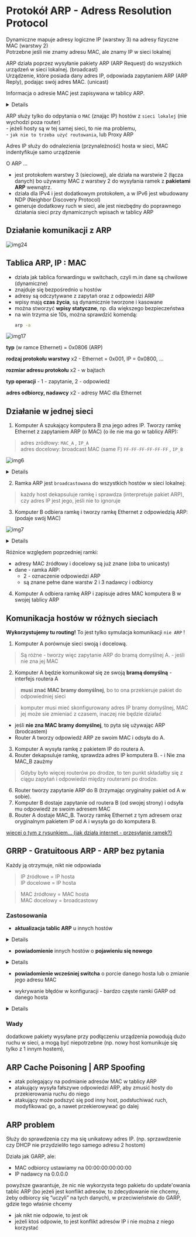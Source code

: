 
# Protokół ARP - Adress Resolution Protocol

<Callout type="info">

Dynamiczne mapuje adresy logiczne IP (warstwy 3) na adresy fizyczne MAC (warstwy 2) <br/>
Potrzebne jeśli nie znamy adresu MAC, ale znamy IP w sieci lokalnej

</Callout>

<Callout type="success">
  ARP działa poprzez wysyłanie pakiety ARP (ARP Request) do wszystkich urządzeń w sieci lokalnej. (broadcast) <br />
  Urządzenie, które posiada dany adres IP, odpowiada zapytaniem ARP (ARP Reply), podając swój adres MAC. (unicast)<br />

Informacja o adresie MAC jest zapisywana w tablicy ARP.

</Callout>
<Details summary="pakiet czy ramka ARP ?">

`Ramka ARP` odnosi się do jednostki danych, która jest przesyłana przez sieć i zawiera nagłówek Ethernet oraz ładunek ARP. W przypadku Ethernetu, ramka ARP ma typ EtherType ustawiony na 0x0806, co identyfikuje ją jako ramkę ARP.

`Pakiet ARP` to termin, który może być używany do opisania samego ładunku ARP (czyli zapytania lub odpowiedzi), ale w kontekście sieciowym bardziej poprawne jest mówienie o ramkach.

</Details>

<Callout type='error' emoji='❗'>

ARP służy tylko do odpytania o `MAC` (znając IP) hostów z `sieci lokalej` (nie wychodzi poza router) <br/>
\- jeżeli hosty są w tej samej sieci, to nie ma problemu, <br/>
\- `jak nie to trzeba użyć routowania`, lub Proxy ARP

</Callout>

Adres IP służy do odnalezienia (przynależność) hosta w sieci, MAC indentyfikuje samo urządzenie

O ARP ...

- jest protokołem warstwy 3 (sieciowej), ale działa na warstwie 2 (łącza danych) bo używamy MAC z warstwy 2 do wysyłania ramek z **pakietami ARP** wewnątrz. <br />
- działa dla IPv4 i jest dodatkowym protokołem, a w IPv6 jest wbudowany NDP (Neighbor Discovery Protocol)
- generuje dodatkowy ruch w sieci, ale jest niezbędny do poprawnego działania sieci przy dynamicznych wpisach w tablicy ARP

## Działanie komunikacji z ARP

![img24](/lab5/img/img24.webp)

## Tablica ARP, IP : MAC

- działa jak tablica forwardingu w switchach, czyli m.in dane są chwilowe (dynamiczne)
- znajduje się bezpośrednio u hostów
- adresy są odczytywane z zapytań oraz z odpowiedzi ARP
- wpisy mają **czas życia**, są dynamicznie tworzone i kasowane
- można stworzyć **wpisy statyczne**, np. dla większego bezpieczeństwa
- na win trzyma sie 10s, można sprawdzić komendą:
  ```bash
  arp -a
  ```

![img17](/lab5/img/img17.webp)

**typ** (w ramce Ethernet) = 0x0806 (ARP)

**rodzaj protokołu warstwy** x2 - Ethernet = 0x001, IP = 0x0800, ...

**rozmiar adresu protokołu** x2 - w bajtach

**typ operacji** - 1 - zapytanie, 2 - odpowiedź

**adres odbiorcy, nadawcy** x2 - adresy MAC dla Ethernet

## Działanie w jednej sieci

1. Komputer A szukający komputera B zna jego adres IP. Tworzy ramkę Ethernet z zapytaniem ARP (o MAC) (o ile nie ma go w tablicy ARP):

> adres zródłowy: `MAC_A` , `IP_A` <br/>
> adres docelowy: broadcast MAC (same F) `FF-FF-FF-FF-FF-FF` , `IP_B`

![img6](/lab2/img/img6.webp)

<Details summary="budowa ramki ARP">

![img18](/lab5/img/img18.webp)

</Details>

2. Ramka ARP jest `broadcastowana` do wszystkich hostów w sieci lokalnej:

> każdy host dekapsuluje ramkę i sprawdza (interpretuje pakiet ARP), czy adres IP jest jego, jeśli nie to ignoruje

3. Komputer B odbiera ramkę i tworzy ramkę Ethernet z odpowiedzią ARP: (podaje swój MAC)

![img7](/lab2/img/img7.webp)

<Details summary="budowa ramki ARP">

![img18](/lab5/img/img19.webp)

</Details>

Różnice względem poprzedniej ramki:

- adresy MAC źródłowy i docelowy są już znane (oba to unicasty)
- dane - ramka ARP:
  - 2 - oznaczenie odpowiedzi ARP
  - są znane pełne dane warstw 2 i 3 nadawcy i odbiorcy

4. Komputer A odbiera ramkę ARP i zapisuje adres MAC komputera B w swojej tablicy ARP

## Komunikacja hostów w różnych sieciach

<Callout type='warning'>

**Wykorzystujemy tu routing!** To jest tylko symulacja komunikacji `nie ARP` !

</Callout>

1. Komputer A porównuje sieci swoją i docelową.

> Są różne - tworzy więc zapytanie ARP do bramą domyślnej A. - jeśli nie zna jej MAC

2. Komputer A będzie komunikował się ze swoją **bramą domyślną** - interfejs routera A

> **musi znać MAC bramy domyślnej**, bo to ona przekieruje pakiet do odpowiedniej sieci

> komputer musi mieć skonfigurowany adres IP bramy domyślnej, MAC jej może sie zmieniać z czasem, inaczej nie będzie działać

- jeśli **nie zna MAC bramy domyślnej**, to pyta się używając ARP (brodcastem)
- Router A tworzy odpowiedź ARP ze swoim MAC i odsyła do A.

3. Komputer A wysyła ramkę z pakietem IP do routera A.
4. Router dekapsuluje ramkę, sprawdza adres IP komputera B. - i Nie zna MAC_B zaużmy

> Gdyby było więcej routerów po drodze, to ten punkt składałby się z ciągu zapytań i odpowiedzi między routerami po drodze.

6. Router tworzy zapytanie ARP do B (trzymając oryginalny pakiet od A w sobie).
7. Komputer B dostaje zapytanie od routera B (od swojej strony) i odsyła mu odpowiedź ze swoim adresem MAC
8. Router A dostaje MAC_B. Tworzy ramkę Ethernet z tym adresem oraz oryginalnym pakietem IP od A i wysyła go do komputera B.

[wiecej o tym z rysunkiem... (jak działa internet - przesyłanie ramek?)](../lab2/lab2_przesylanie_ramek)

## GRRP - Gratuitoous ARP - ARP bez pytania

Każdy ją otrzymuje, nikt nie odpowiada

> IP źródłowe = IP hosta <br/>
> IP docelowe = IP hosta

> MAC źródłowy = MAC hosta <br/>
> MAC docelowy = broadcastowy

### Zastosowania

- **aktualizacja tablic ARP** u innych hostów

<Details>
  przydatne np. przy backupowych serwerach, bo gdy główny padnie, to zapasowy
  (ten sam adres IP, co główny) wyśle wszystkim ramkę GARP ze swoim MACiem, żeby
  wszyscy dowiedzieli się o zmianie
</Details>

- **powiadomienie** innych hostów o **pojawieniu się nowego**

<Details>
  zawczasu wypełnia tablice ARP innych hostów IP i MACiem nowego hosta, co
  potencjalnie zmniejsza późniejszą liczbę wysyłanych pakietów ARP
</Details>

- **powiadomienie wcześniej switcha** o porcie danego hosta lub o zmianie jego adresu MAC

- wykrywanie błędów w konfiguracji - bardzo częste ramki GARP od danego hosta

<Details>
  np. jeżeli host ma problem z kablem i co chwilę odłącza się i podłącza z
  powrotem
</Details>

### Wady

dodatkowe pakiety wysyłane przy podłączeniu urządzenia powodują dużo ruchu w sieci, a mogą być niepotrzebne (np. nowy host komunikuje się tylko z 1 innym hostem),

## ARP Cache Poisoning | ARP Spoofing

- atak polegający na podmianie adresów MAC w tablicy ARP
- atakujący wysyła fałszywe odpowiedzi ARP, aby zmusić hosty do przekierowania ruchu do niego
- atakujący może podszyć się pod inny host, podsłuchiwać ruch, modyfikować go, a nawet przekierowywać go dalej

## ARP problem

<Callout type="info">
  Służy do sprawdzenia czy ma się unikatowy adres IP. (np. sprzawdzenie czy DHCP
  nie przydzieliło tego samego adresu 2 hostom)
</Callout>

Działa jak GARP, ale:

- MAC odbiorcy ustawiamy na 00:00:00:00:00:00
- IP nadawcy na 0.0.0.0

powyższe gwarantuje, że nic nie wykorzysta tego pakietu do update'owania tablic ARP
(bo jeżeli jest konflikt adresów, to zdecydowanie nie chcemy, żeby odbiorcy się
“uczyli” na tych danych), w przeciwieństwie do GARP, gdzie tego właśnie chcemy

- jak nikt nie odpowie, to jest ok
- jeżeli ktoś odpowie, to jest konflikt adresów IP i nie można z niego korzystać
